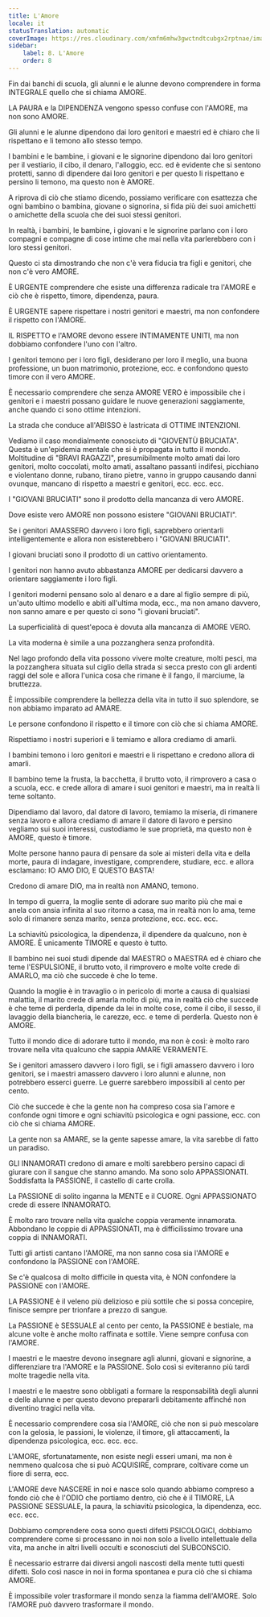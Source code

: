 ```yaml
---
title: L'Amore
locale: it
statusTranslation: automatic
coverImage: https://res.cloudinary.com/xmfm6mhw3gwctndtcubgx2rptnae/image/upload/v1740337243/small_cover_educacion_fundamental_a051170f1c.webp
sidebar:
    label: 8. L'Amore
    order: 8
---
```

Fin dai banchi di scuola, gli alunni e le alunne devono comprendere in forma INTEGRALE quello che si chiama AMORE.

LA PAURA e la DIPENDENZA vengono spesso confuse con l'AMORE, ma non sono AMORE.

Gli alunni e le alunne dipendono dai loro genitori e maestri ed è chiaro che li rispettano e li temono allo stesso tempo.

I bambini e le bambine, i giovani e le signorine dipendono dai loro genitori per il vestiario, il cibo, il denaro, l'alloggio, ecc. ed è evidente che si sentono protetti, sanno di dipendere dai loro genitori e per questo li rispettano e persino li temono, ma questo non è AMORE.

A riprova di ciò che stiamo dicendo, possiamo verificare con esattezza che ogni bambino o bambina, giovane o signorina, si fida più dei suoi amichetti o amichette della scuola che dei suoi stessi genitori.

In realtà, i bambini, le bambine, i giovani e le signorine parlano con i loro compagni e compagne di cose intime che mai nella vita parlerebbero con i loro stessi genitori.

Questo ci sta dimostrando che non c'è vera fiducia tra figli e genitori, che non c'è vero AMORE.

È URGENTE comprendere che esiste una differenza radicale tra l'AMORE e ciò che è rispetto, timore, dipendenza, paura.

È URGENTE sapere rispettare i nostri genitori e maestri, ma non confondere il rispetto con l'AMORE.

IL RISPETTO e l'AMORE devono essere INTIMAMENTE UNITI, ma non dobbiamo confondere l'uno con l'altro.

I genitori temono per i loro figli, desiderano per loro il meglio, una buona professione, un buon matrimonio, protezione, ecc. e confondono questo timore con il vero AMORE.

È necessario comprendere che senza AMORE VERO è impossibile che i genitori e i maestri possano guidare le nuove generazioni saggiamente, anche quando ci sono ottime intenzioni.

La strada che conduce all'ABISSO è lastricata di OTTIME INTENZIONI.

Vediamo il caso mondialmente conosciuto di "GIOVENTÙ BRUCIATA". Questa è un'epidemia mentale che si è propagata in tutto il mondo. Moltitudine di "BRAVI RAGAZZI", presumibilmente molto amati dai loro genitori, molto coccolati, molto amati, assaltano passanti indifesi, picchiano e violentano donne, rubano, tirano pietre, vanno in gruppo causando danni ovunque, mancano di rispetto a maestri e genitori, ecc. ecc. ecc.

I "GIOVANI BRUCIATI" sono il prodotto della mancanza di vero AMORE.

Dove esiste vero AMORE non possono esistere "GIOVANI BRUCIATI".

Se i genitori AMASSERO davvero i loro figli, saprebbero orientarli intelligentemente e allora non esisterebbero i "GIOVANI BRUCIATI".

I giovani bruciati sono il prodotto di un cattivo orientamento.

I genitori non hanno avuto abbastanza AMORE per dedicarsi davvero a orientare saggiamente i loro figli.

I genitori moderni pensano solo al denaro e a dare al figlio sempre di più, un'auto ultimo modello e abiti all'ultima moda, ecc., ma non amano davvero, non sanno amare e per questo ci sono "i giovani bruciati".

La superficialità di quest'epoca è dovuta alla mancanza di AMORE VERO.

La vita moderna è simile a una pozzanghera senza profondità.

Nel lago profondo della vita possono vivere molte creature, molti pesci, ma la pozzanghera situata sul ciglio della strada si secca presto con gli ardenti raggi del sole e allora l'unica cosa che rimane è il fango, il marciume, la bruttezza.

È impossibile comprendere la bellezza della vita in tutto il suo splendore, se non abbiamo imparato ad AMARE.

Le persone confondono il rispetto e il timore con ciò che si chiama AMORE.

Rispettiamo i nostri superiori e li temiamo e allora crediamo di amarli.

I bambini temono i loro genitori e maestri e li rispettano e credono allora di amarli.

Il bambino teme la frusta, la bacchetta, il brutto voto, il rimprovero a casa o a scuola, ecc. e crede allora di amare i suoi genitori e maestri, ma in realtà li teme soltanto.

Dipendiamo dal lavoro, dal datore di lavoro, temiamo la miseria, di rimanere senza lavoro e allora crediamo di amare il datore di lavoro e persino vegliamo sui suoi interessi, custodiamo le sue proprietà, ma questo non è AMORE, questo è timore.

Molte persone hanno paura di pensare da sole ai misteri della vita e della morte, paura di indagare, investigare, comprendere, studiare, ecc. e allora esclamano: IO AMO DIO, E QUESTO BASTA!

Credono di amare DIO, ma in realtà non AMANO, temono.

In tempo di guerra, la moglie sente di adorare suo marito più che mai e anela con ansia infinita al suo ritorno a casa, ma in realtà non lo ama, teme solo di rimanere senza marito, senza protezione, ecc. ecc. ecc.

La schiavitù psicologica, la dipendenza, il dipendere da qualcuno, non è AMORE. È unicamente TIMORE e questo è tutto.

Il bambino nei suoi studi dipende dal MAESTRO o MAESTRA ed è chiaro che teme l'ESPULSIONE, il brutto voto, il rimprovero e molte volte crede di AMARLO, ma ciò che succede è che lo teme.

Quando la moglie è in travaglio o in pericolo di morte a causa di qualsiasi malattia, il marito crede di amarla molto di più, ma in realtà ciò che succede è che teme di perderla, dipende da lei in molte cose, come il cibo, il sesso, il lavaggio della biancheria, le carezze, ecc. e teme di perderla. Questo non è AMORE.

Tutto il mondo dice di adorare tutto il mondo, ma non è così: è molto raro trovare nella vita qualcuno che sappia AMARE VERAMENTE.

Se i genitori amassero davvero i loro figli, se i figli amassero davvero i loro genitori, se i maestri amassero davvero i loro alunni e alunne, non potrebbero esserci guerre. Le guerre sarebbero impossibili al cento per cento.

Ciò che succede è che la gente non ha compreso cosa sia l'amore e confonde ogni timore e ogni schiavitù psicologica e ogni passione, ecc. con ciò che si chiama AMORE.

La gente non sa AMARE, se la gente sapesse amare, la vita sarebbe di fatto un paradiso.

GLI INNAMORATI credono di amare e molti sarebbero persino capaci di giurare con il sangue che stanno amando. Ma sono solo APPASSIONATI. Soddisfatta la PASSIONE, il castello di carte crolla.

La PASSIONE di solito inganna la MENTE e il CUORE. Ogni APPASSIONATO crede di essere INNAMORATO.

È molto raro trovare nella vita qualche coppia veramente innamorata. Abbondano le coppie di APPASSIONATI, ma è difficilissimo trovare una coppia di INNAMORATI.

Tutti gli artisti cantano l'AMORE, ma non sanno cosa sia l'AMORE e confondono la PASSIONE con l'AMORE.

Se c'è qualcosa di molto difficile in questa vita, è NON confondere la PASSIONE con l'AMORE.

LA PASSIONE è il veleno più delizioso e più sottile che si possa concepire, finisce sempre per trionfare a prezzo di sangue.

La PASSIONE è SESSUALE al cento per cento, la PASSIONE è bestiale, ma alcune volte è anche molto raffinata e sottile. Viene sempre confusa con l'AMORE.

I maestri e le maestre devono insegnare agli alunni, giovani e signorine, a differenziare tra l'AMORE e la PASSIONE. Solo così si eviteranno più tardi molte tragedie nella vita.

I maestri e le maestre sono obbligati a formare la responsabilità degli alunni e delle alunne e per questo devono prepararli debitamente affinché non diventino tragici nella vita.

È necessario comprendere cosa sia l'AMORE, ciò che non si può mescolare con la gelosia, le passioni, le violenze, il timore, gli attaccamenti, la dipendenza psicologica, ecc. ecc. ecc.

L'AMORE, sfortunatamente, non esiste negli esseri umani, ma non è nemmeno qualcosa che si può ACQUISIRE, comprare, coltivare come un fiore di serra, ecc.

L'AMORE deve NASCERE in noi e nasce solo quando abbiamo compreso a fondo ciò che è l'ODIO che portiamo dentro, ciò che è il TIMORE, LA PASSIONE SESSUALE, la paura, la schiavitù psicologica, la dipendenza, ecc. ecc. ecc.

Dobbiamo comprendere cosa sono questi difetti PSICOLOGICI, dobbiamo comprendere come si processano in noi non solo a livello intellettuale della vita, ma anche in altri livelli occulti e sconosciuti del SUBCONSCIO.

È necessario estrarre dai diversi angoli nascosti della mente tutti questi difetti. Solo così nasce in noi in forma spontanea e pura ciò che si chiama AMORE.

È impossibile voler trasformare il mondo senza la fiamma dell'AMORE. Solo l'AMORE può davvero trasformare il mondo.

